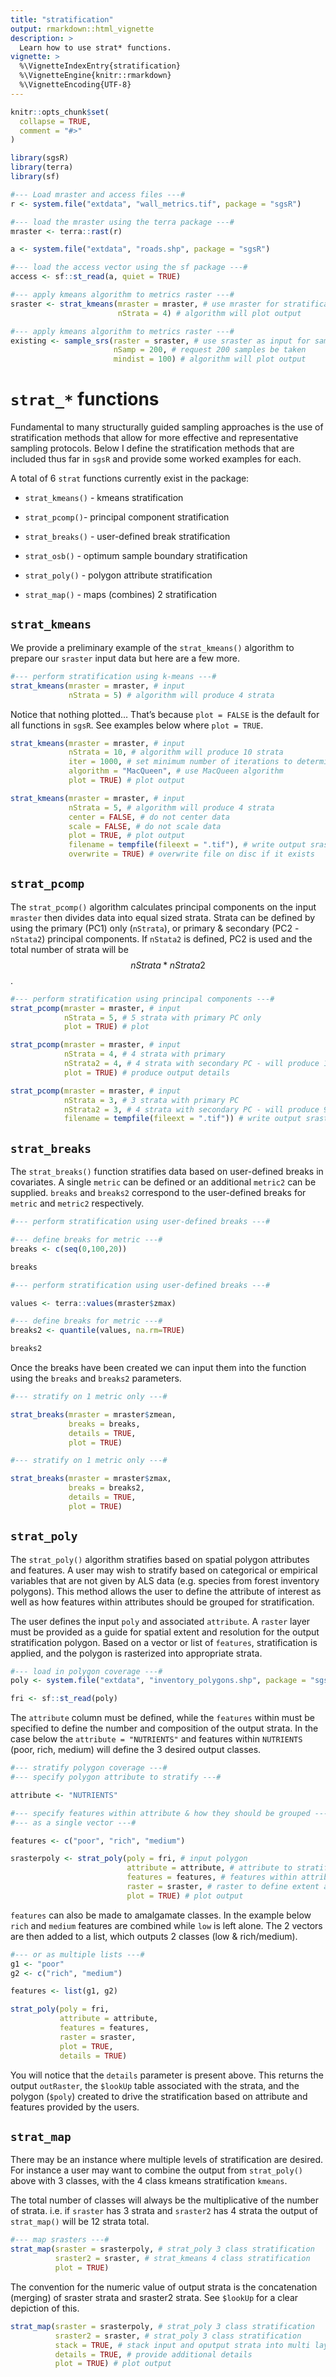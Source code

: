 ```yaml
---
title: "stratification"
output: rmarkdown::html_vignette
description: >
  Learn how to use strat* functions.
vignette: >
  %\VignetteIndexEntry{stratification}
  %\VignetteEngine{knitr::rmarkdown}
  %\VignetteEncoding{UTF-8}
---
```


```r
knitr::opts_chunk$set(
  collapse = TRUE,
  comment = "#>"
)
```

```r
library(sgsR)
library(terra)
library(sf)

#--- Load mraster and access files ---#
r <- system.file("extdata", "wall_metrics.tif", package = "sgsR")

#--- load the mraster using the terra package ---#
mraster <- terra::rast(r)

a <- system.file("extdata", "roads.shp", package = "sgsR")

#--- load the access vector using the sf package ---#
access <- sf::st_read(a, quiet = TRUE)

#--- apply kmeans algorithm to metrics raster ---#
sraster <- strat_kmeans(mraster = mraster, # use mraster for stratification
                        nStrata = 4) # algorithm will plot output

#--- apply kmeans algorithm to metrics raster ---#
existing <- sample_srs(raster = sraster, # use sraster as input for sampling
                       nSamp = 200, # request 200 samples be taken
                       mindist = 100) # algorithm will plot output

```

# `strat_*` functions {#strat .unnumbered}

Fundamental to many structurally guided sampling approaches is the use of stratification methods that allow for more effective and representative sampling protocols. Below I define the stratification methods that are included thus far in `sgsR` and provide some worked examples for each.

A total of 6 `strat` functions currently exist in the package:

*   `strat_kmeans()` - kmeans stratification

*   `strat_pcomp()`- principal component stratification

*   `strat_breaks()` - user-defined break stratification

*   `strat_osb()` - optimum sample boundary stratification

*   `strat_poly()` - polygon attribute stratification

*   `strat_map()` - maps (combines) 2 stratification

## `strat_kmeans` {#kmeans .unnumbered}

We provide a preliminary example of the `strat_kmeans()` algorithm to prepare our `sraster` input data but here are a few more.

```r
#--- perform stratification using k-means ---#
strat_kmeans(mraster = mraster, # input
             nStrata = 5) # algorithm will produce 4 strata

```

Notice that nothing plotted... That's because `plot = FALSE` is the default for all functions in `sgsR`. See examples below where `plot = TRUE`.

```r
strat_kmeans(mraster = mraster, # input
             nStrata = 10, # algorithm will produce 10 strata
             iter = 1000, # set minimum number of iterations to determine kmeans centers
             algorithm = "MacQueen", # use MacQueen algorithm
             plot = TRUE) # plot output
```

```r
strat_kmeans(mraster = mraster, # input
             nStrata = 5, # algorithm will produce 4 strata
             center = FALSE, # do not center data
             scale = FALSE, # do not scale data
             plot = TRUE, # plot output
             filename = tempfile(fileext = ".tif"), # write output sraster to file
             overwrite = TRUE) # overwrite file on disc if it exists

```

## `strat_pcomp` {.unnumbered}

The `strat_pcomp()` algorithm calculates principal components on the input `mraster` then divides data into equal sized strata. Strata can be defined by using the primary (PC1) only (`nStrata`), or primary & secondary (PC2 - `nStata2`) principal components. If `nStata2` is defined, PC2 is used and the total number of strata will be $$nStrata * nStrata2$$.

```r
#--- perform stratification using principal components ---#
strat_pcomp(mraster = mraster, # input
            nStrata = 5, # 5 strata with primary PC only
            plot = TRUE) # plot
```

```r
strat_pcomp(mraster = mraster, # input
            nStrata = 4, # 4 strata with primary
            nStrata2 = 4, # 4 strata with secondary PC - will produce 16 output strata
            plot = TRUE) # produce output details
```

```r
strat_pcomp(mraster = mraster, # input
            nStrata = 3, # 3 strata with primary PC
            nStrata2 = 3, # 4 strata with secondary PC - will produce 9 output strata
            filename = tempfile(fileext = ".tif")) # write output sraster to file
```

## `strat_breaks` {.unnumbered}

The `strat_breaks()` function stratifies data based on user-defined breaks in covariates. A single `metric` can be defined or an additional `metric2` can be supplied. `breaks` and `breaks2` correspond to the user-defined breaks for `metric` and `metric2` respectively.

```r
#--- perform stratification using user-defined breaks ---#

#--- define breaks for metric ---#
breaks <- c(seq(0,100,20))

breaks

#--- perform stratification using user-defined breaks ---#

values <- terra::values(mraster$zmax)

#--- define breaks for metric ---#
breaks2 <- quantile(values, na.rm=TRUE)

breaks2

```

Once the breaks have been created we can input them into the function using the `breaks` and `breaks2` parameters.

```r
#--- stratify on 1 metric only ---#

strat_breaks(mraster = mraster$zmean,
             breaks = breaks,
             details = TRUE,
             plot = TRUE)
```

```r
#--- stratify on 1 metric only ---#

strat_breaks(mraster = mraster$zmax,
             breaks = breaks2,
             details = TRUE,
             plot = TRUE)
```   

## `strat_poly` {.unnumbered}

The `strat_poly()` algorithm stratifies based on spatial polygon attributes and features. A user may wish to stratify based on categorical or empirical variables that are not given by ALS data (e.g. species from forest inventory polygons). This method allows the user to define the attribute of interest as well as how features within attributes should be grouped for stratification.

The user defines the input `poly` and associated `attribute`. A `raster` layer must be provided as a guide for spatial extent and resolution for the output stratification polygon. Based on a vector or list of `features`, stratification is applied, and the polygon is rasterized into appropriate strata.

```r
#--- load in polygon coverage ---#
poly <- system.file("extdata", "inventory_polygons.shp", package = "sgsR")

fri <- sf::st_read(poly)
```

The `attribute` column must be defined, while the `features` within must be specified to define the number and composition of the output strata. In the case below the `attribute = "NUTRIENTS"` and features within `NUTRIENTS` (poor, rich, medium) will define the 3 desired output classes.

```r
#--- stratify polygon coverage ---#
#--- specify polygon attribute to stratify ---#

attribute <- "NUTRIENTS"

#--- specify features within attribute & how they should be grouped ---#
#--- as a single vector ---#

features <- c("poor", "rich", "medium")

srasterpoly <- strat_poly(poly = fri, # input polygon
                          attribute = attribute, # attribute to stratify by
                          features = features, # features within attribute
                          raster = sraster, # raster to define extent and resolution for output
                          plot = TRUE) # plot output
```

`features` can also be made to amalgamate classes. In the example below `rich` and `medium` features are combined while `low` is left alone. The 2 vectors are then added to a list, which outputs 2 classes (low & rich/medium).

```r
#--- or as multiple lists ---#
g1 <- "poor"
g2 <- c("rich", "medium")

features <- list(g1, g2)

strat_poly(poly = fri,
           attribute = attribute,
           features = features,
           raster = sraster,
           plot = TRUE,
           details = TRUE)
```

You will notice that the `details` parameter is present above. This returns the output `outRaster`, the `$lookUp` table associated with the strata, and the polygon (`$poly`) created to drive the stratification based on attribute and features provided by the users. 

## `strat_map` {.unnumbered}

There may be an instance where multiple levels of stratification are desired. For instance a user may want to combine the output from `strat_poly()` above with 3 classes, with the 4 class kmeans stratification `kmeans`.

The total number of classes will always be the multiplicative of the number of strata. i.e. if `sraster` has 3 strata and `sraster2` has 4 strata the output of `strat_map()` will be 12 strata total.

```r
#--- map srasters ---#
strat_map(sraster = srasterpoly, # strat_poly 3 class stratification
          sraster2 = sraster, # strat_kmeans 4 class stratification
          plot = TRUE)

```

The convention for the numeric value of output strata is the concatenation (merging) of sraster strata and sraster2 strata. See `$lookUp` for a clear depiction of this.

```r
strat_map(sraster = srasterpoly, # strat_poly 3 class stratification
          sraster2 = sraster, # strat_poly 3 class stratification
          stack = TRUE, # stack input and oputput strata into multi layer ouput raster
          details = TRUE, # provide additional details
          plot = TRUE) # plot output
```